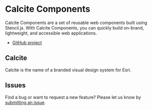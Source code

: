 
<Meta title="Overview/Home" />

# Calcite Components

Calcite Components are a set of reusable web components built using Stencil.js. With Calcite Components, you can quickly build on-brand, lightweight, and accessible web applications.

- [GitHub project](https://github.com/Esri/calcite-design-system)

## Calcite

Calcite is the name of a branded visual design system for Esri.

## Issues

Find a bug or want to request a new feature? Please let us know by [submitting an issue](https://github.com/Esri/calcite-design-system/issues/new/choose).
